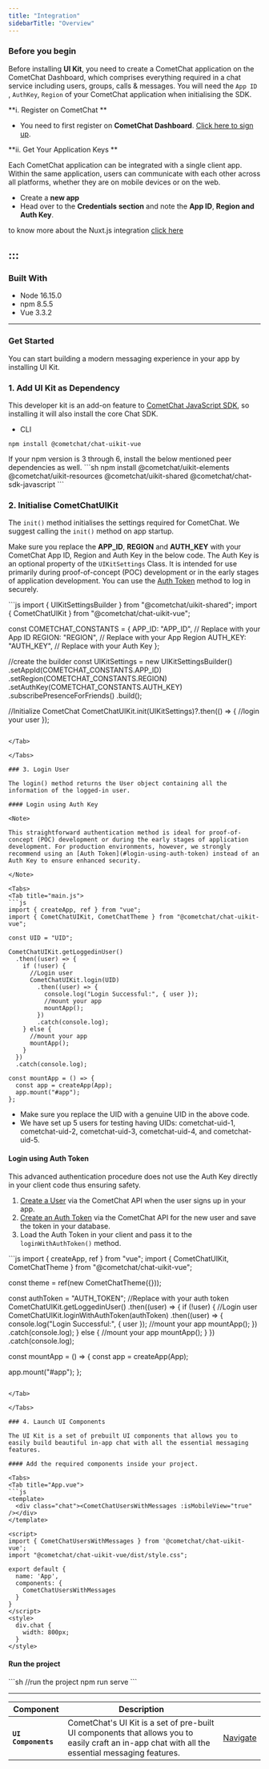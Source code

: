 ```yaml
---
title: "Integration"
sidebarTitle: "Overview"
---
```


### Before you begin

Before installing **UI Kit**, you need to create a CometChat application on the CometChat Dashboard, which comprises everything required in a chat service including users, groups, calls & messages. You will need the `App ID` , `AuthKey`, `Region` of your CometChat application when initialising the SDK.

\*\*i. Register on CometChat \*\*

* You need to first register on **CometChat Dashboard**. [Click here to sign up](https://app.cometchat.com/signup).

\*\*ii. Get Your Application Keys \*\*

<Note>

Each CometChat application can be integrated with a single client app. Within the same application, users can communicate with each other across all platforms, whether they are on mobile devices or on the web.

</Note>

* Create a **new app**
* Head over to the **Credentials** **section** and note the **App ID**, **Region and** **Auth Key**.

<Note>

to know more about the Nuxt.js integration [click here](/docs/ui-kit/vue/nuxtjs-integration)

## :::

### Built With[](#built-with "Direct link to Built With")

* Node 16.15.0
* npm 8.5.5
* Vue 3.3.2

***

### Get Started[](#get-started "Direct link to Get Started")

You can start building a modern messaging experience in your app by installing UI Kit.

### 1. Add UI Kit as Dependency[](#1-add-ui-kit-as-dependency "Direct link to 1. Add UI Kit as Dependency")

This developer kit is an add-on feature to [CometChat JavaScript SDK](/docs/sdk/javascript/overview), so installing it will also install the core Chat SDK.

* CLI

```
npm install @cometchat/chat-uikit-vue
```

<Note>
  If your npm version is 3 through 6, install the below mentioned peer dependencies as well.
</Note>

</Note>

<Tabs>
<Tab title="CLI">
```sh
npm install @cometchat/uikit-elements @cometchat/uikit-resources @cometchat/uikit-shared
@cometchat/chat-sdk-javascript
```

</Tab>

</Tabs>

### 2. Initialise CometChatUIKit

The `init()` method initialises the settings required for CometChat. We suggest calling the `init()` method on app startup.

<Note>

Make sure you replace the **APP\_ID**, **REGION** and **AUTH\_KEY** with your CometChat App ID, Region and Auth Key in the below code. The Auth Key is an optional property of the `UIKitSettings` Class. It is intended for use primarily during proof-of-concept (POC) development or in the early stages of application development. You can use the [Auth Token](#login-using-auth-token) method to log in securely.

</Note>

<Tabs>
<Tab title="main.js">
```js
import { UIKitSettingsBuilder } from "@cometchat/uikit-shared";
import { CometChatUIKit } from "@cometchat/chat-uikit-vue";

const COMETCHAT_CONSTANTS = {
  APP_ID: "APP_ID", // Replace with your App ID
  REGION: "REGION", // Replace with your App Region
  AUTH_KEY: "AUTH_KEY", // Replace with your Auth Key
};

//create the builder
const UIKitSettings = new UIKitSettingsBuilder()
  .setAppId(COMETCHAT_CONSTANTS.APP_ID)
  .setRegion(COMETCHAT_CONSTANTS.REGION)
  .setAuthKey(COMETCHAT_CONSTANTS.AUTH_KEY)
  .subscribePresenceForFriends()
  .build();

//Initialize CometChat
CometChatUIKit.init(UIKitSettings)?.then(() => {
  //login your user
});
```

</Tab>

</Tabs>

### 3. Login User

The login() method returns the User object containing all the information of the logged-in user.

#### Login using Auth Key

<Note>

This straightforward authentication method is ideal for proof-of-concept (POC) development or during the early stages of application development. For production environments, however, we strongly recommend using an [Auth Token](#login-using-auth-token) instead of an Auth Key to ensure enhanced security.

</Note>

<Tabs>
<Tab title="main.js">
```js
import { createApp, ref } from "vue";
import { CometChatUIKit, CometChatTheme } from "@cometchat/chat-uikit-vue";

const UID = "UID";

CometChatUIKit.getLoggedinUser()
  .then((user) => {
    if (!user) {
      //Login user
      CometChatUIKit.login(UID)
        .then((user) => {
          console.log("Login Successful:", { user });
          //mount your app
          mountApp();
        })
        .catch(console.log);
    } else {
      //mount your app
      mountApp();
    }
  })
  .catch(console.log);

const mountApp = () => {
  const app = createApp(App);
  app.mount("#app");
};
```

</Tab>

</Tabs>

<Note>

* Make sure you replace the UID with a genuine UID in the above code.
* We have set up 5 users for testing having UIDs: cometchat-uid-1, cometchat-uid-2, cometchat-uid-3, cometchat-uid-4, and cometchat-uid-5.

</Note>

#### Login using Auth Token

This advanced authentication procedure does not use the Auth Key directly in your client code thus ensuring safety.

1. [Create a User](https://api-explorer.cometchat.com/reference/creates-user) via the CometChat API when the user signs up in your app.
2. [Create an Auth Token](https://api-explorer.cometchat.com/reference/create-authtoken) via the CometChat API for the new user and save the token in your database.
3. Load the Auth Token in your client and pass it to the `loginWithAuthToken()` method.

<Tabs>
<Tab title="main.js">
```js
import { createApp, ref } from "vue";
import { CometChatUIKit, CometChatTheme } from "@cometchat/chat-uikit-vue";

const theme = ref(new CometChatTheme({}));

const authToken = "AUTH_TOKEN"; //Replace with your auth token
CometChatUIKit.getLoggedinUser()
  .then((user) => {
    if (!user) {
      //Login user
      CometChatUIKit.loginWithAuthToken(authToken)
        .then((user) => {
          console.log("Login Successful:", { user });
          //mount your app
          mountApp();
        })
        .catch(console.log);
    } else {
      //mount your app
      mountApp();
    }
  })
  .catch(console.log);

const mountApp = () => {
  const app = createApp(App);

  app.mount("#app");
};
```

</Tab>

</Tabs>

### 4. Launch UI Components

The UI Kit is a set of prebuilt UI components that allows you to easily build beautiful in-app chat with all the essential messaging features.

#### Add the required components inside your project.

<Tabs>
<Tab title="App.vue">
```js
<template>
  <div class="chat"><CometChatUsersWithMessages :isMobileView="true" /></div>
</template>

<script>
import { CometChatUsersWithMessages } from '@cometchat/chat-uikit-vue';
import "@cometchat/chat-uikit-vue/dist/style.css";

export default {
  name: 'App',
  components: {
    CometChatUsersWithMessages
  }
}
</script>
<style>
  div.chat {
  	width: 800px;
  }
</style>
```

</Tab>

</Tabs>

#### Run the project

<Tabs>
<Tab title="CLI">
```sh
//run the project
npm run serve
```

</Tab>

</Tabs>

***

| Component           | Description                                                                                                                                      |                                                     |
| ------------------- | ------------------------------------------------------------------------------------------------------------------------------------------------ | --------------------------------------------------- |
| **`UI Components`** | CometChat's UI Kit is a set of pre-built UI components that allows you to easily craft an in-app chat with all the essential messaging features. | [Navigate](/docs/ui-kit/vue/ui-components-overview) |
